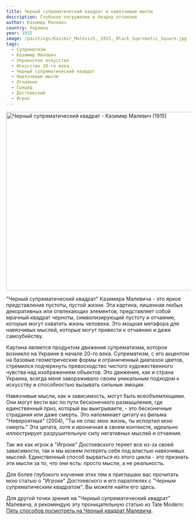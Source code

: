 ```yaml
---
title: Черный супрематический квадрат и навязчивые мысли
description: Глубокое погружение в бездну отчаяния
author: Казимир Малевич
country: Украина
year: 1915
image: /paintings/Kazimir_Malevich,_1915,_Black_Suprematic_Square.jpg
tags:
  - Супрематизм
  - Казимир Малевич
  - Украинское искусство
  - Искусство 20-го века
  - Черный супрематический квадрат
  - Навязчивые мысли
  - Отчаяние
  - Суицид
  - Достоевский
  - Игрок
---
```


<Image className="w-full" width="1080" height="489" src="/paintings/Kazimir_Malevich,_1915,_Black_Suprematic_Square.jpg"
       alt="Черный супрематический квадрат - Казимир Малевич (1915)"
       caption="Черный супрематический квадрат - Казимир Малевич (1915)"/>

"Черный супрематический квадрат" Казимира Малевича - это яркое представление пустоты, пустой жизни. Эта картина, лишенная любых декоративных или отвлекающих элементов, представляет собой мрачный квадрат черноты, символизирующий пустоту и отчаяние, которые могут охватить жизнь человека. Это мощная метафора для навязчивых мыслей, которые могут привести к отчаянию и даже самоубийству.

Картина является продуктом движения супрематизма, которое возникло на Украине в начале 20-го века. Супрематизм, с его акцентом на базовые геометрические формы и ограниченный диапазон цветов, стремился подчеркнуть превосходство чистого художественного чувства над изображением объектов. Это движение, как и страна Украина, всегда меня завораживало своим уникальным подходом к искусству и способностью вызывать сильные эмоции.

Навязчивые мысли, как и зависимость, могут быть всеобъемлющими. Они могут вести вас по пути бесконечного размышления, где единственный приз, который вы выигрываете, - это бесконечные страдания или даже смерть. Это напоминает цитату из фильма "Невероятные" (2004), "Ты не спас мою жизнь, ты испортил мою смерть." Эта цитата, хотя и ироничная в своем контексте, идеально иллюстрирует разрушительную силу негативных мыслей и отчаяния.

Так же как игрок в "Игроке" Достоевского теряет все из-за своей зависимости, так и мы можем потерять себя под властью навязчивых мыслей. Единственный способ вырваться из этого цикла - это признать эти мысли за то, что они есть: просто мысли, а не реальность.

Для более глубокого изучения этих тем я приглашаю вас прочитать мою статью о "Игроке" Достоевского и его параллелях с "Черным супрематическим квадратом". Вы можете найти его <Link href="/posts/the-gambler-and-the-black-square">здесь</Link>.

Для другой точки зрения на "Черный супрематический квадрат" Малевича, я рекомендую эту проницательную статью из Tate Modern: [Пять способов посмотреть на Черный квадрат Малевича](https://www.tate.org.uk/art/artists/kazimir-malevich-1561/five-ways-look-malevichs-black-square).
